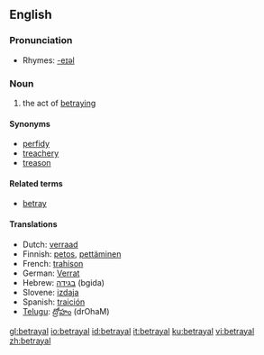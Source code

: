 ==English==

===Pronunciation===
*Rhymes: [[Rhymes:English:-eɪəl|-eɪəl]]

===Noun===
{{en-noun}}

# the act of [[betray]]ing

====Synonyms====
*[[perfidy]]
*[[treachery]]
*[[treason]]

====Related terms====
*[[betray]]

====Translations====
*Dutch: [[verraad]] {{n}}
*Finnish: [[petos]], [[pettäminen]]
*French: [[trahison]] {{m}}
*German: [[Verrat]] {{m}}
*Hebrew: [[בגידה]] (bgida) {{f}}
*Slovene: [[izdaja]] {{f}}
*Spanish: [[traición]]
*[[Telugu]]: [[ద్రోహం]] (drOhaM)

[[gl:betrayal]]
[[io:betrayal]]
[[id:betrayal]]
[[it:betrayal]]
[[ku:betrayal]]
[[vi:betrayal]]
[[zh:betrayal]]